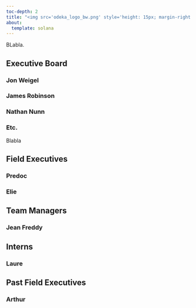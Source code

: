 ```yaml
---
toc-depth: 2
title: "<img src='odeka_logo_bw.png' style='height: 15px; margin-right: 24px; margin-left: 70px;'>People<img src='odeka_logo_bw.png' style='height: 15px; margin-left: 24px;'>"
about:
  template: solana
---
```


BLabla.

## Executive Board

### Jon Weigel

### James Robinson

### Nathan Nunn

### Etc.

Blabla

## Field Executives

### Predoc

### Elie

## Team Managers

### Jean Freddy

## Interns

### Laure

## Past Field Executives

### Arthur